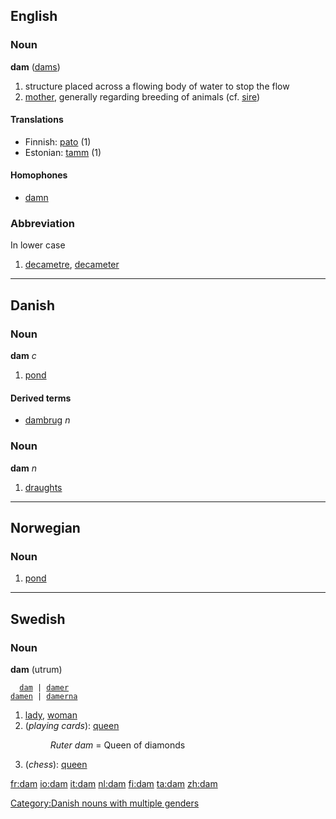 ==English==
===Noun===
'''dam''' ([[dams]])

# structure placed across a flowing body of water to stop the flow
# [[mother]], generally regarding breeding of animals (cf. [[sire]])

====Translations====
*Finnish: [[pato]] (1)
*Estonian: [[tamm]] (1)

====Homophones====
*[[damn]]

===Abbreviation===
In lower case

# [[decametre]], [[decameter]]

----
==Danish==
===Noun===
'''dam''' ''c''

# [[pond]]

====Derived terms====
*[[dambrug]] ''n''

===Noun===
'''dam''' ''n''

# [[draughts]]

----
==Norwegian==
===Noun===
{{no-noun-m1|damm}}
#[[pond]]

----
==Swedish==
===Noun===
'''dam''' (utrum)
   [[dam]] | [[damer]]
 [[damen]] | [[damerna]]

#[[lady]], [[woman]]
#(''playing cards''): [[queen]]
#:''Ruter dam'' = Queen of diamonds
#(''chess''): [[queen]]

[[Category:Danish nouns with multiple genders]]

[[fr:dam]]
[[io:dam]]
[[it:dam]]
[[nl:dam]]
[[fi:dam]]
[[ta:dam]]
[[zh:dam]]